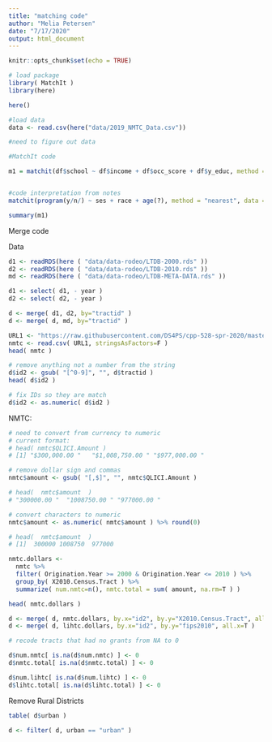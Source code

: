```yaml
---
title: "matching code"
author: "Melia Petersen"
date: "7/17/2020"
output: html_document
---
```


```r
knitr::opts_chunk$set(echo = TRUE)
```

```r
# load package 
library( MatchIt )
library(here)
```

```r
here()
```

```r
#load data 
data <- read.csv(here("data/2019_NMTC_Data.csv"))

#need to figure out data 
```

```r
#MatchIt code 

m1 = matchit(df$school ~ df$income + df$occ_score + df$y_educ, method = "nearest", data = df)


#code interpretation from notes
matchit(program(y/n/) ~ ses + race + age(?), method = "nearest", data = data) 

```

```r
summary(m1)
```

Merge code 

Data 
```r

d1 <- readRDS(here ( "data/data-rodeo/LTDB-2000.rds" ))
d2 <- readRDS(here ( "data/data-rodeo/LTDB-2010.rds" ))
md <- readRDS(here ( "data/data-rodeo/LTDB-META-DATA.rds" ))

d1 <- select( d1, - year )
d2 <- select( d2, - year )

d <- merge( d1, d2, by="tractid" )
d <- merge( d, md, by="tractid" )

```

```r
URL1 <- "https://raw.githubusercontent.com/DS4PS/cpp-528-spr-2020/master/labs/data/raw/NMTC/nmtc-sheet-01.csv"
nmtc <- read.csv( URL1, stringsAsFactors=F )
head( nmtc ) 
```

```r
# remove anything not a number from the string
d$id2 <- gsub( "[^0-9]", "", d$tractid )
head( d$id2 )
```


```r
# fix IDs so they are match
d$id2 <- as.numeric( d$id2 )
```

NMTC:

```r
# need to convert from currency to numeric
# current format: 
# head( nmtc$QLICI.Amount )
# [1] "$300,000.00 "   "$1,008,750.00 " "$977,000.00 "

# remove dollar sign and commas
nmtc$amount <- gsub( "[,$]", "", nmtc$QLICI.Amount )

# head(  nmtc$amount  )
# "300000.00 "  "1008750.00 " "977000.00 "

# convert characters to numeric 
nmtc$amount <- as.numeric( nmtc$amount ) %>% round(0)

# head(  nmtc$amount  )
# [1]  300000 1008750  977000

nmtc.dollars <- 
  nmtc %>% 
  filter( Origination.Year >= 2000 & Origination.Year <= 2010 ) %>%
  group_by( X2010.Census.Tract ) %>% 
  summarize( num.nmtc=n(), nmtc.total = sum( amount, na.rm=T ) )

head( nmtc.dollars )
```

```r
d <- merge( d, nmtc.dollars, by.x="id2", by.y="X2010.Census.Tract", all.x=T )
d <- merge( d, lihtc.dollars, by.x="id2", by.y="fips2010", all.x=T )

# recode tracts that had no grants from NA to 0

d$num.nmtc[ is.na(d$num.nmtc) ] <- 0
d$nmtc.total[ is.na(d$nmtc.total) ] <- 0

d$num.lihtc[ is.na(d$num.lihtc) ] <- 0 
d$lihtc.total[ is.na(d$lihtc.total) ] <- 0
```


Remove Rural Districts 

```r
table( d$urban )
```

```r
d <- filter( d, urban == "urban" )
```



